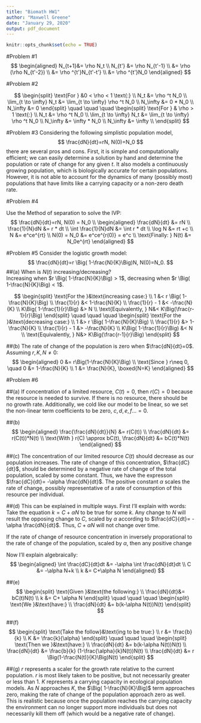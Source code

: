 ```yaml
---
title: "Biomath HW1"
author: "Maxwell Greene"
date: "January 29, 2020"
output: pdf_document
---
```


```r
knitr::opts_chunk$set(echo = TRUE)
```

#Problem #1
$$
\begin{aligned}
N_{t+1}&= \rho N_t \\
N_{t'} &= \rho N_{t'-1} \\
       &= \rho (\rho N_{t'-2}) \\
       &= \rho ^{t'}N_{t'-t'} \\
       &= \rho ^{t'}N_0
\end{aligned}
$$

#Problem #2

$$
\begin{split}
  \text{For } &0 < \rho < 1 \text{:} \\
  N_t &= \rho ^t N_0 \\
  \lim_{t \to \infty} N_t &= \lim_{t \to \infty} \rho ^t N_0 \\
  N_\infty &= 0 * N_0 \\
  N_\infty &= 0
\end{split}
    \quad \quad \quad 
\begin{split}
  \text{For } & \rho > 1 \text{:} \\
  N_t &= \rho ^t N_0 \\
  \lim_{t \to \infty} N_t &= \lim_{t \to \infty} \rho ^t N_0 \\
  N_\infty &= \infty * N_0 \\
  N_\infty &= \infty \\
\end{split}
$$

#Problem #3
Considering the following simplistic population model,
$$
\frac{dN}{dt}=rN, N(0)=N_0
$$
there are several pros and cons. First, it is simple and computationally efficient; we can easily determine a solution by hand and determine the population or rate of change for any given $t$. It also models a continuously growing population, which is biologically accurate for certain populations. However, it is not able to account for the dynamics of many (possibly most) populations that have limits like a carrying capacity or a non-zero death rate. 

#Problem #4

Use the Method of separation to solve the IVP:
$$
\frac{dN}{dt}=rN, N(0) = N_0 \\ 
\begin{aligned}
  \frac{dN}{dt} &= rN \\
  \frac{1}{N}dN &= r * dt \\
  \int \frac{1}{N}dN &= \int r * dt \\
  \log N &= rt +c \\
  N &= e^ce^{rt} \\
  N(0) = N_0 &= e^ce^{r(0)} = e^c \\
  \text{Finally: } N(t) &= N_0e^{rt}
\end{aligned}
$$

#Problem #5
Consider the logistic growth model:
$$
\frac{dN}{dt}=r \Big( 1-\frac{N}{K}\Big)N, N(0)=N_0.
$$
##(a)
When is $N(t)$ increasing/decreasing?  
Increasing when $r \Big( 1-\frac{N}{K}\Big) > 1$, decreasing when $r \Big( 1-\frac{N}{K}\Big) < 1$. 

$$
\begin{split}
  \text{For the }&\text{increasing case:} \\
  1 &< r \Big( 1-\frac{N}{K}\Big) \\
  \frac{1}{r} &< 1-\frac{N}{K} \\
  \frac{1}{r} - 1 &< -\frac{N}{K} \\
  K\Big( 1-\frac{1}{r}\Big) &> N \\
  \text{Equivalently, } N&< K\Big(\frac{r-1}{r}\Big)
\end{split}
    \quad \quad \quad 
\begin{split}
  \text{For the }&\text{decreasing case:} \\
  1 &> r \Big( 1-\frac{N}{K}\Big) \\
  \frac{1}{r} &> 1-\frac{N}{K} \\
  \frac{1}{r} - 1 &> -\frac{N}{K} \\
  K\Big( 1-\frac{1}{r}\Big) &< N \\
  \text{Equivalently, } N&> K\Big(\frac{r-1}{r}\Big)
\end{split}
$$

##(b)
The rate of change of the population is zero when $\frac{dN}{dt}=0$. Assuming $r,K,N \neq 0$:
$$
\begin{aligned}
0 &= r\Big(1-\frac{N}{K}\Big) \\
\text{Since } r\neq 0, \quad 0 &= 1-\frac{N}{K} \\
1 &= \frac{N}{K}, \boxed{N=K}
\end{aligned}
$$

#Problem #6

##(a)
If concentration of a limited resource, $C(t)=0$, then $r(C)=0$ because the resource is needed to survive. If there is no resource, there should be no growth rate. Additionally, we cold like our model to be linear, so we set the non-linear term coefficients to be zero, $c,d,e,f...=0$.

##(b)
$$
\begin{aligned}
\frac{\frac{dN}{dt}}{N} &= r(C(t)) \\
\frac{dN}{dt} &= r(C(t))*N(t) \\
\text{With } r(C) \approx bC(t), \frac{dN}{dt} &= bC(t)*N(t)
\end{aligned}
$$

##(c)
The concentration of our limited resource $C(t)$ should decrease as our population increases. The rate of change of this concentration, $\frac{dC}{dt}$, should be determined by a negative rate of change of the total population, scaled by some constant. Thus, we have the expresson $\frac{dC}{dt}= -\alpha \frac{dN}{dt}$. 
The positive constant $\alpha$ scales the rate of change, possibly representative of a rate of consumption of this resource per individual.

##(d)
This can be explained in multiple ways. 
First I'll explain with words: Take the equation $k=C + \alpha N$ to be true for some $k$. Any change to $N$ will result the opposing change to $C$, scaled by $\alpha$ according to $\frac{dC}{dt}= -\alpha \frac{dN}{dt}$. Thus, $C+\alpha N$ will not change over time.

If the rate of change of resource concentration in inversely proporational to the rate of change of the population, scaled by $\alpha$, then any positive change 


Now I'll explain algebraically:
$$
\begin{aligned}
\int \frac{dC}{dt}dt &= -\alpha \int \frac{dN}{dt}dt \\
C &= -\alpha N+k \\
k &= C+\alpha N
\end{aligned}
$$


##(e)
$$
\begin{split}
  \text{Given }&\text{the following:} \\
  \frac{dN}{dt}&= bC(t)N(t) \\
  k &= C+ \alpha N
\end{split}
    \quad \quad \quad 
\begin{split}
  \text{We }&\text{have:} \\
  \frac{dN}{dt} &= b(k-\alpha N(t))N(t)
\end{split}
$$

##(f)
$$
\begin{split}
  \text{Take the follow}&\text{ing to be true:} \\
  r &= \frac{b}{k} \\
  K &= \frac{k}{\alpha}
\end{split}
    \quad \quad \quad 
\begin{split}
  \text{Then we }&\text{have:} \\
  \frac{dN}{dt} &= b(k-\alpha N(t))N(t) \\
  \frac{dN}{dt} &= \frac{b}{k} (1-\frac{\alpha}{k}N(t))N(t) \\
  \frac{dN}{dt} &= r \Big(1-\frac{N(t)}{K}\Big)N(t)
\end{split}
$$

##(g)
$r$ represents a scaler for the growth rate relative to the current population. $r$ is most likely taken to be positive, but not necessarily greater or less than 1. 
$K$ represents a carrying capacity in ecological population models. As $N$ approaches $K$, the $\Big( 1-\frac{N}{K}\Big)$ term approaches zero, making the rate of change of the population approach zero as well. This is realistic because once the population reaches the carrying capacity the environment can no longer support more individuals but does not necessarily kill them off (which would be a negative rate of change).












